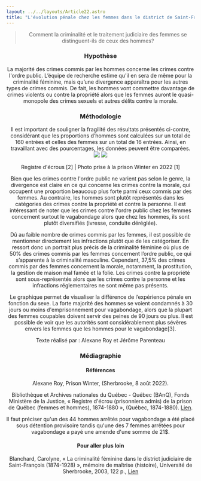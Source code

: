 ```yaml
---
layout: ../../layouts/Article22.astro
title: "L'évolution pénale chez les femmes dans le district de Saint-François entre 1885 et 1915"
---
```


<Header titre="L'évolution pénale chez les femmes dans le district de Saint-François entre 1885 et 1915" image="/assets/img/58f4a86f-98cd-4e02-a55a-ef3059de1753.jpeg"/>
  
<Text>
<blockquote>Comment la criminalité et le traitement judiciaire des femmes se distinguent-ils de ceux des hommes?</blockquote>
<h3>Hypothèse</h3>
La majorité des crimes commis par les hommes concerne les crimes contre l'ordre public. L’équipe de recherche estime qu'il en sera de même pour la criminalité féminine, mais qu’une divergence apparaîtra pour les autres types de crimes commis. De fait, les hommes vont commettre davantage de crimes violents ou contre la propriété alors que les femmes auront le quasi-monopole des crimes sexuels et autres délits contre la morale.

<h3>Méthodologie</h3>
Il est important de souligner la fragilité des résultats présentés ci-contre, considérant que les proportions d’hommes sont calculées sur un total de 160 entrées et celles des femmes sur un total de 16 entrées. Ainsi, en travaillant avec des pourcentages, les données peuvent être comparées.

<div class="flex flex-row">
  <img src="/assets/img/8f57d08d-eba7-4e6c-a152-7e006fefaadb.jpg" class="w-1/2 mx-auto"/>
  <img src="/assets/img/5c62c69f-ca4c-491b-b602-0ccb489c7190.jpg" class="w-1/2 mx-auto"/>
</div>
<p class="text-xs -mt-5 text-center">Registre d'écrous [2] | Photo prise à la prison Winter en 2022 [1]</p>

<div class="flourish-embed flourish-chart" data-src="visualisation/12874386"><script src="https://public.flourish.studio/resources/embed.js"></script></div>

Bien que les crimes contre l'ordre public ne varient pas selon le genre, la divergence est claire en ce qui concerne les crimes contre la morale, qui occupent une proportion beaucoup plus forte parmi ceux commis par des femmes. Au contraire, les hommes sont plutôt représentés dans les catégories des crimes contre la propriété et contre la personne. Il est intéressant de noter que les crimes contre l'ordre public chez les femmes concernent surtout le vagabondage alors que chez les hommes, ils sont plutôt diversifiés (ivresse, conduite déréglée).

<div class="flourish-embed flourish-chart" data-src="visualisation/12874655"><script src="https://public.flourish.studio/resources/embed.js"></script></div>

Dû au faible nombre de crimes commis par les femmes, il est possible de mentionner directement les infractions plutôt que de les catégoriser. En ressort donc un portrait plus précis de la criminalité féminine où plus de 50% des crimes commis par les femmes concernent l’ordre public, ce qui s’apparente à la criminalité masculine. Cependant, 37,5% des crimes commis par des femmes concernent la morale, notamment, la prostitution, la gestion de maison mal famée et la folie. Les crimes contre la propriété sont sous-représentés alors que les crimes contre la personne et les infractions réglementaires ne sont même pas présents.

<div class="flourish-embed flourish-chart" data-src="visualisation/12875133"><script src="https://public.flourish.studio/resources/embed.js"></script></div>

Le graphique permet de visualiser la différence de l’expérience pénale en fonction du sexe. La forte majorité des hommes se voient condamnés à 30 jours ou moins d'emprisonnement pour vagabondage, alors que la plupart des femmes coupables doivent servir des peines de 90 jours ou plus. Il est possible de voir que les autorités sont considérablement plus sévères envers les femmes que les hommes pour le vagabondage[3].

Texte réalisé par : Alexane Roy et Jérôme Parenteau

</Text>
<Chapitres 
  description=""
  chapitres={
    [
      {label: "Évolution pénale - Présentation", url: "/2022/evolution-penale-1"},
      {label: "Évolution chez les femmes", url: "/2022/evolution-penale-2", current: true},
      {label: "Évolution au cours de l'année", url: "/2022/evolution-penale-3"},
      {label: "Évolution et âge", url: "/2022/evolution-penale-4"},
    ]
  }
/>

<div class="p-10 lg:p-24 py-5 lg:py-12 text-sm bg-gray-400">
  <h3>Médiagraphie</h3>
<h4>Références</h4>
Alexane Roy, Prison Winter, (Sherbrooke, 8 août 2022).

Bibliothèque et Archives nationales du Québec - Québec (BAnQ), Fonds Ministère de la Justice, « Registre d'écrou (prisonniers admis) de la prison de Québec (femmes et hommes), 1874-1880 », (Québec, 1874-1880). <a href="https://numerique.banq.qc.ca/patrimoine/archives/52327/3319528?docref=haEFY-iKBIabqhO5Wjr8uw">Lien</a>.

Il faut préciser qu'un des 44 hommes arrêtés pour vagabondage a été placé sous détention provisoire tandis qu'une des 7 femmes arrêtées pour vagabondage a payé une amende d'une somme de 21$.
<h4>Pour aller plus loin</h4>
Blanchard, Carolyne, « La criminalité féminine dans le district judiciaire de Saint-François (1874-1928) », mémoire de maîtrise (histoire), Université de Sherbrooke, 2003, 122 p., <a href="https://savoirs.usherbrooke.ca/handle/11143/2338">Lien</a>

</div>